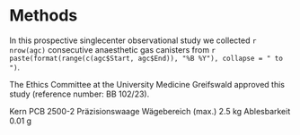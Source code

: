 # Methods

In this prospective singlecenter observational study we collected
`r nrow(agc)` consecutive anaesthetic gas canisters from
`r paste(format(range(c(agc$Start, agc$End)), "%B %Y"), collapse = " to ")`.

The Ethics Committee at the University Medicine Greifswald
approved this study (reference number: BB 102/23).

Kern PCB 2500-2 Präzisionswaage Wägebereich (max.) 2.5 kg Ablesbarkeit 0.01 g
